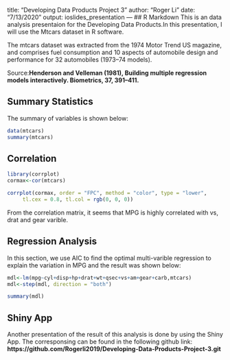 title: "Developing Data Products Project 3"
author: "Roger Li"
date: "7/13/2020"
output: ioslides_presentation
---
## R Markdown
This is an data analysis presentaion for the Developing Data Products.In this presentation, I will use the Mtcars dataset in R software. 

The mtcars dataset was extracted from the 1974 Motor Trend US magazine, and comprises fuel consumption and 10 aspects of automobile design and performance for 32 automobiles (1973–74 models).

Source:**Henderson and Velleman (1981), Building multiple regression models interactively. Biometrics, 37, 391–411.**

## Summary Statistics
The summary of variables is shown below: 
```r
data(mtcars)
summary(mtcars)
```

## Correlation 
```r
library(corrplot)
cormax<-cor(mtcars)
```

```r
corrplot(cormax, order = "FPC", method = "color", type = "lower", 
     tl.cex = 0.8, tl.col = rgb(0, 0, 0))
```
From the correlation matrix, it seems that MPG is highly correlated with vs, drat and gear varible. 

## Regression Analysis
In this section, we use AIC to find the optimal multi-varible regression to explain the variation in MPG and the result was shown below:
```r
mdl<-lm(mpg~cyl+disp+hp+drat+wt+qsec+vs+am+gear+carb,mtcars)
mdl<-step(mdl, direction = "both")
```

```r
summary(mdl)
```

## Shiny App
Another presentation of the result of this analysis is done by using the Shiny App. The corresponsing can be found in the following github link:
    **https://github.com/Rogerli2019/Developing-Data-Products-Project-3.git**
